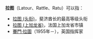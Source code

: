 '''拉图'''（Latour、Rattle、Ratu）可以指：

*[[拉图_(头衔)|拉图 (头衔)]]，斐济酋长的最高等级头衔
*[[拉图_(上加龙省)|拉图 (上加龙省)]]，法国上加龙省市镇
*[[賽門·拉圖|賽門·拉圖]]（1955年－），英国指挥家

{{Disambig|Cat=二字消歧义}}